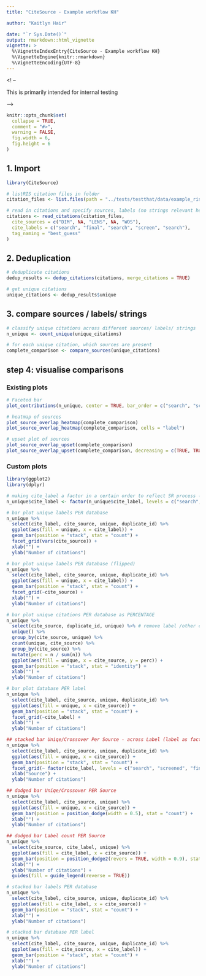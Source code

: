 ```yaml
---
title: "CiteSource - Example workflow KH"

author: "Kaitlyn Hair"

date: "`r Sys.Date()`"
output: rmarkdown::html_vignette
vignette: >
  %\VignetteIndexEntry{CiteSource - Example workflow KH}
  %\VignetteEngine{knitr::rmarkdown}
  %\VignetteEncoding{UTF-8}
---
```



<! -- 

This is primarily intended for internal testing

--> 

```r
knitr::opts_chunk$set(
  collapse = TRUE,
  comment = "#>",
  warning = FALSE,
  fig.width = 6,
  fig.height = 6
)
```

## 1. Import


```r
library(CiteSource)

# listRIS citation files in folder
citation_files <- list.files(path = "../tests/testthat/data/example_ris_with_labels", pattern = "\\.ris", full.names = TRUE)

# read in citations and specify sources, labels (no strings relevant here)
citations <- read_citations(citation_files,
  cite_sources = c("DIM", NA, "LENS", NA, "WOS"),
  cite_labels = c("search", "final", "search", "screen", "search"),
  tag_naming = "best_guess"
)
```

## 2. Deduplication

```r
# deduplicate citations
dedup_results <- dedup_citations(citations, merge_citations = TRUE)

# get unique citations
unique_citations <- dedup_results$unique
```

## 3. compare sources / labels/ strings


```r
# classify unique citations across different sources/ labels/ strings
n_unique <- count_unique(unique_citations)

# for each unique citation, which sources are present
complete_comparison <- compare_sources(unique_citations)
```

## step 4: visualise comparisons

### Existing plots

```r
# Faceted bar
plot_contributions(n_unique, center = TRUE, bar_order = c("search", "screen", "final"))

# heatmap of sources
plot_source_overlap_heatmap(complete_comparison)
plot_source_overlap_heatmap(complete_comparison, cells = "label")

# upset plot of sources
plot_source_overlap_upset(complete_comparison)
plot_source_overlap_upset(complete_comparison, decreasing = c(TRUE, TRUE))
```

### Custom plots

```r

library(ggplot2)
library(dplyr)

# making cite_label a factor in a certain order to reflect SR process - search, screen, final
n_unique$cite_label <- factor(n_unique$cite_label, levels = c("search", "screen", "final"))

# bar plot unique labels PER database
n_unique %>%
  select(cite_label, cite_source, unique, duplicate_id) %>%
  ggplot(aes(fill = unique, x = cite_label)) +
  geom_bar(position = "stack", stat = "count") +
  facet_grid(vars(cite_source)) +
  xlab("") +
  ylab("Number of citations")

# bar plot unique labels PER database (flipped)
n_unique %>%
  select(cite_label, cite_source, unique, duplicate_id) %>%
  ggplot(aes(fill = unique, x = cite_label)) +
  geom_bar(position = "stack", stat = "count") +
  facet_grid(~cite_source) +
  xlab("") +
  ylab("Number of citations")

# bar plot unique citations PER database as PERCENTAGE
n_unique %>%
  select(cite_source, duplicate_id, unique) %>% # remove label /other cols to prevent duplicated rows
  unique() %>%
  group_by(cite_source, unique) %>%
  count(unique, cite_source) %>%
  group_by(cite_source) %>%
  mutate(perc = n / sum(n)) %>%
  ggplot(aes(fill = unique, x = cite_source, y = perc)) +
  geom_bar(position = "stack", stat = "identity") +
  xlab("") +
  ylab("Number of citations")

# bar plot database PER label
n_unique %>%
  select(cite_label, cite_source, unique, duplicate_id) %>%
  ggplot(aes(fill = unique, x = cite_source)) +
  geom_bar(position = "stack", stat = "count") +
  facet_grid(~cite_label) +
  xlab("") +
  ylab("Number of citations")

## stacked bar Uniqe/Crossover Per Source - across Label (label as factor specified)
n_unique %>%
  select(cite_label, cite_source, unique, duplicate_id) %>%
  ggplot(aes(fill = unique, x = cite_source)) +
  geom_bar(position = "stack", stat = "count") +
  facet_grid(~ factor(cite_label, levels = c("search", "screened", "final"))) +
  xlab("Source") +
  ylab("Number of citations")

## dodged bar Uniqe/Crossover PER Source
n_unique %>%
  select(cite_label, cite_source, unique) %>%
  ggplot(aes(fill = unique, x = cite_source)) +
  geom_bar(position = position_dodge(width = 0.5), stat = "count") +
  xlab("") +
  ylab("Number of citations")

## dodged bar Label count PER Source
n_unique %>%
  select(cite_source, cite_label, unique) %>%
  ggplot(aes(fill = cite_label, x = cite_source)) +
  geom_bar(position = position_dodge2(revers = TRUE, width = 0.9), stat = "count") +
  xlab("") +
  ylab("Number of citations") +
  guides(fill = guide_legend(reverse = TRUE))

# stacked bar labels PER database
n_unique %>%
  select(cite_label, cite_source, unique, duplicate_id) %>%
  ggplot(aes(fill = cite_label, x = cite_source)) +
  geom_bar(position = "stack", stat = "count") +
  xlab("") +
  ylab("Number of citations")

# stacked bar database PER label
n_unique %>%
  select(cite_label, cite_source, unique, duplicate_id) %>%
  ggplot(aes(fill = cite_source, x = cite_label)) +
  geom_bar(position = "stack", stat = "count") +
  xlab("") +
  ylab("Number of citations")
```
